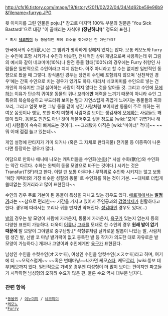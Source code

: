http://cfs16.tistory.com/image/19/tistory/2011/02/22/04/34/4d62be59e96b9&filename=furryp.JPG

윗 이미지를 그린 인물은 poju.[* 참고로 마지막 100% 부분의 원문은 'You Sick Bastard!'으로 대강 "이 골때리는 자식아! '''(장난하냐!)'''" 정도의 표현.]

 * 혹시 '''[[네코미미]]''' 등 동물적인 모에 요소를 찾아오신 건 아닌가요?

한국에서의 수인(獸人)은 그 범위가 명확하게 정해져 있지는 않다. 보통 케모노와 furry는 수인에 포함 시키거나 수인과 비슷한, 전체적인 상위 개념으로써 사용하는데 위 그림의 예시와 같이 네코미미(10%)나 완전 동물 형태(100%)의 경우에는 Furry 취향인 사람들은 일반적으로 수인이라고 치지 않는다. 아주 아니라고 할 수는 없지만 일반적인 동향으로 봤을 때 그렇다.
장식품인 경우는 당연히 수인에 포함되지 않으며 '선천적인 경우'에는 간혹 수인으로 치는 경우가 있기도 하다. 따라서 네코미미를 수인으로 넣는 건 개인의 자유지만 그걸 싫어하는 사람이 적지 않다는 것을 알아둘 것. 그리고 수인에 [[모에]]하는 이유가 단순히 귀여운 동물의 귀나 꼬리에'''만''' 매력을 느끼기 때문이 아니라 수인 그 특유의 복슬복슬하고 부드러워 보이는 털과 자연스럽게 귀엽게 느껴지는 동물들의 귀와 꼬리, 그리고 얼핏 보면 그냥 동물 같이 생긴 사람처럼 보이지만 동물이 주로 취하는 귀여운 몸짓이나 행동, 또한 마치 미형의 사람처럼 보이는 생김새에 [[모에]]하는 사람들도 꽤 많이 있다. 동물도 인간도 아닌 것이 깨물어주고 싶을 정도로 [wiki:"모에" 귀엽거나 해서] 사람들이 속속히 빠져드는 것이다. ~~그래봤자 아직은 [wiki:"마이너" 적다]~~ ~~뭐 어때 점점 늘고 있는데~~

게임 설정에 판타지가 가미 되거나 (혹은 그 자체로 판타지물) 전기물 등 이종족이 나온다면 등장하는 경우가 많다. 

여담으로 만화나 애니에 나오는 캐릭터들을 수인화([[수화]])[* 사실 수화(獸化)와 수인화는 약간 다르다. 수화는 완벽히 동물 모양으로 바꾸는 것이다.] 시키는 것은 Transfur(TSF)라고 한다. 이럴 땐 보통 아무거나 무작위로 수인화 시키지는 않고 보통 '해당 캐릭터와 가장 비슷한 성질의 동물' 로 수인화를 하는 것이 기본. ~~대체로 더럽게 쓸데없는 짓거리라고 많이 표현된다~~

수인의 경우 주로 기본이 된 동물이 특성을 지니고 있는 경우도 있다. [[에로게]]에서는 '''[[발정기]]'''라는 ~~참으로 편리한~~ 기간을 가지고 있어서 주인공과의 [[검열삭제]]가 원활하다고 한다. 경우에 따라서는 꼬리나 귀를 만지면 약해진다. [[성감대]]인 경우도 있다(...)

[[발]]의 경우는 발 모양이 사람에 가까운지, 동물에 가까운지, [[육구]]가 있는지 없는지 등의 다양한 표현이 가능하다. 더욱이 [[어류]]나 [[고래]]를 모태로 한 수인의 경우 '''원래 발이 없기 때문에''' 발 모양이 그야말로 중구난방.[* 석형류처럼 날카로운 발톱이 나있는 발, 사람처럼 생긴 발, 신발 코 마냥 발가락이 없고 뭉툭한 발 등 작가가 의도한 대로 자유로운 발 모양이 가능하다.] 개과나 고양이과 수인에게만 [[육구]]가 표현된다.

남성인 수인을 수컷수인(オスケモ), 여성인 수인을 암컷수인(メスケモ)라고 하며, 여기에 더 ~~오덕스럽게~~ ~~혹은 변태마냥~~나가면 케모[[쇼타]], 케모[[로리]], [wiki:뚱보 데부]케모까지 있다. 일반적으로 가벼운 경우엔 여성형이 더 많이 보이는 편이지만 파고들기 시작하면 남성형의 오히려 수요가 많은 편. 물론 수요 역시 대부분 남자다.

=== 관련 항목 ===

 *[[동물귀]] / [[이누미미]] / [[네코미미]]
 *[[케모노]]
 *[[Furry]]
